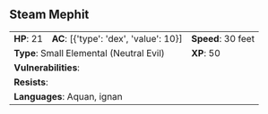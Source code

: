 ## Steam Mephit {#monster-steam-mephit}

```{=html}
<table class="table table-striped">
    <tbody>
        <tr>                    
            <td><b>HP</b>: 21</td>
            <td><b>AC</b>: [{'type': 'dex', 'value': 10}]</td>
            <td><b>Speed</b>: 30 feet</td>
        </tr>
        <tr>
            <td colspan="2"><b>Type</b>: Small Elemental (Neutral Evil)</td>
            <td><b>XP</b>: 50</td>
        </tr>
        <tr>
            <td colspan="3"><b>Vulnerabilities</b>: </td>
        </tr>
        <tr>
            <td colspan="3"><b>Resists</b>: </td>
        </tr>
        <tr>
            <td colspan="3"><b>Languages</b>: Aquan, ignan</td>
        </tr>
    </tbody>
</table>
```